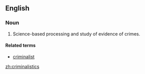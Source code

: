 ==English==
===Noun===
{{en-noun|[[plurale tantum|always plural]]}}
# Science-based processing and study of evidence of crimes.

====Related terms====
* [[criminalist]]

[[zh:criminalistics]]